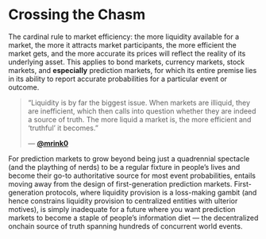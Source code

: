 # Crossing the Chasm

The cardinal rule to market efficiency: the more liquidity available for a market, the more it attracts market participants, the more efficient the market gets, and the more accurate its prices will reflect the reality of its underlying asset. This applies to bond markets, currency markets, stock markets, and **especially** prediction markets, for which its entire premise lies in its ability to report accurate probabilities for a particular event or outcome.

> “Liquidity is by far the biggest issue. When markets are illiquid, they are inefficient, which then calls into question whether they are indeed a source of truth. The more liquid a market is, the more efficient and ‘truthful’ it becomes.”
>
> — [**@mrink0**](https://x.com/mrink0)

For prediction markets to grow beyond being just a quadrennial spectacle (and the plaything of nerds) to be a regular fixture in people’s lives and become their go-to authoritative source for most event probabilities, entails moving away from the design of first-generation prediction markets. First-generation protocols, where liquidity provision is a loss-making gambit (and hence constrains liquidity provision to centralized entities with ulterior motives), is simply inadequate for a future where you want prediction markets to become a staple of people’s information diet — the decentralized onchain source of truth spanning hundreds of concurrent world events.
